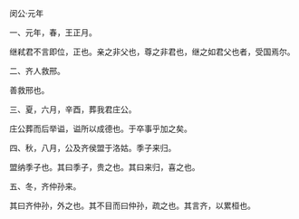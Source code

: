

闵公·元年

一、元年，春，王正月。

继弒君不言即位，正也。亲之非父也，尊之非君也，继之如君父也者，受国焉尔。

二、齐人救邢。

善救邢也。

三、夏，六月，辛酉，葬我君庄公。

庄公葬而后举谥，谥所以成德也。于卒事乎加之矣。

四、秋，八月，公及齐侯盟于洛姑。季子来归。

盟纳季子也。其曰季子，贵之也。其曰来归，喜之也。

五、冬，齐仲孙来。

其曰齐仲孙，外之也。其不目而曰仲孙，疏之也。其言齐，以累桓也。

